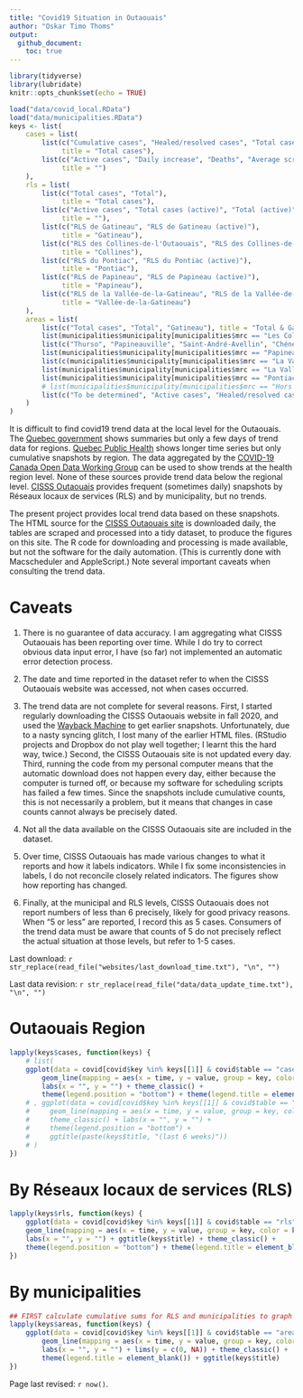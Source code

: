 ```yaml
---
title: "Covid19 Situation in Outaouais"
author: "Oskar Timo Thoms"
output: 
  github_document: 
    toc: true
---
```


```r
library(tidyverse)
library(lubridate)
knitr::opts_chunk$set(echo = TRUE)
```
```r
load("data/covid_local.RData")
load("data/municipalities.RData")
keys <- list(
    cases = list(
        list(c("Cumulative cases", "Healed/resolved cases", "Total cases"), 
             title = "Total cases"),
        list(c("Active cases", "Daily increase", "Deaths", "Average screening test per day"), 
             title = "")
    ),
    rls = list(
        list(c("Total cases", "Total"), 
             title = "Total cases"),
        list(c("Active cases", "Total cases (active)", "Total (active)", "Healed/resolved cases", "To be determined"), 
             title = ""),
        list(c("RLS de Gatineau", "RLS de Gatineau (active)"), 
             title = "Gatineau"),
        list(c("RLS des Collines-de-l'Outaouais", "RLS des Collines-de-l'Outaouais (active)"), 
             title = "Collines"),
        list(c("RLS du Pontiac", "RLS du Pontiac (active)"), 
             title = "Pontiac"),
        list(c("RLS de Papineau", "RLS de Papineau (active)"), 
             title = "Papineau"),
        list(c("RLS de la Vallée-de-la-Gatineau", "RLS de la Vallée-de-la-Gatineau (active)"), 
             title = "Vallée-de-la-Gatineau")
    ), 
    areas = list(
        list(c("Total cases", "Total", "Gatineau"), title = "Total & Gatineau"),
        list(municipalities$municipality[municipalities$mrc == "Les Collines-de-l'Outaouais"], title = "MRC des Collines-de-l'Outaouais"),
        list(c("Thurso", "Papineauville", "Saint-André-Avellin", "Chénéville","Ripon", "Montebello"), title = "MRC de Papineau"),
        list(municipalities$municipality[municipalities$mrc == "Papineau" & !municipalities$municipality %in% c("Thurso", "Papineauville", "Saint-André-Avellin", "Chénéville","Ripon", "Montebello")], title = "MRC de Papineau (other)"),
        list(c(municipalities$municipality[municipalities$mrc == "La Vallée-de-la-Gatineau" & municipalities$designation == "Ville"], "Messines", "Déléage"), title = "MRC de la Vallée-de-la-Gatineau (Villes & Messines & Déléage)"),
        list(municipalities$municipality[municipalities$mrc == "La Vallée-de-la-Gatineau" & municipalities$designation != "Ville" & !municipalities$municipality %in% c("Messines", "Déléage")], title = "MRC de La Vallée-de-la-Gatineau (other)"),
        list(municipalities$municipality[municipalities$mrc == "Pontiac"], title = "MRC de Pontiac"),
        # list(municipalities$municipality[municipalities$mrc == "Hors MRC (autochtones)"], title = "Kitigan Zibi & Lac-Rapide" ),
        list(c("To be determined", "Active cases", "Healed/resolved cases"), title = "Other")
    )
)
```

It is difficult to find covid19 trend data at the local level for the Outaouais. The [Quebec government](https://www.quebec.ca/en/health/health-issues/a-z/2019-coronavirus/situation-coronavirus-in-quebec/) shows summaries but only a few days of trend data for regions. [Quebec Public Health](https://www.inspq.qc.ca/covid-19/donnees) shows longer time series but only cumulative snapshots by region. The data aggregated by the [COVID-19 Canada Open Data Working Group](https://opencovid.ca/) can be used to show trends at the health region level. None of these sources provide trend data below the regional level. [CISSS Outaouais](https://cisss-outaouais.gouv.qc.ca/language/en/covid19-en/) provides frequent (sometimes daily) snapshots by Réseaux locaux de services (RLS) and by municipality, but no trends. 

The present project provides local trend data based on these snapshots. The HTML source for the [CISSS Outaouais site](https://cisss-outaouais.gouv.qc.ca/language/en/covid19-en/) is downloaded daily, the tables are scraped and processed into a tidy dataset, to produce the figures on this site. The R code for downloading and processing is made available, but not the software for the daily automation. (This is currently done with Macscheduler and AppleScript.) Note several important caveats when consulting the trend data. 
 
# Caveats

1. There is no guarantee of data accuracy. I am aggregating what CISSS Outaouais has been reporting over time. While I do try to correct obvious data input error, I have (so far) not implemented an automatic error detection process.

2. The date and time reported in the dataset refer to when the CISSS Outaouais website was accessed, not when cases occurred. 

3. The trend data are not complete for several reasons. First, I started regularly downloading the CISSS Outaouais website in fall 2020, and used the [Wayback Machine](https://archive.org/web/) to get earlier snapshots. Unfortunately, due to a nasty syncing glitch, I lost many of the earlier HTML files. (RStudio projects and Dropbox do not play well together; I learnt this the hard way, twice.) Second, the CISSS Outaouais site is not updated every day. Third, running the code from my personal computer means that the automatic download does not happen every day, either because the computer is turned off, or because my software for scheduling scripts has failed a few times. Since the snapshots include cumulative counts, this is not necessarily a problem, but it means that changes in case counts cannot always be precisely dated. 

4. Not all the data available on the CISSS Outaouais site are included in the dataset.

5. Over time, CISSS Outaouais has made various changes to what it reports and how it labels indicators. While I fix some inconsistencies in labels, I do not reconcile closely related indicators. The figures show how reporting has changed.

6. Finally, at the municipal and RLS levels, CISSS Outaouais does not report numbers of less than 6 precisely, likely for good privacy reasons. When "5 or less" are reported, I record this as 5 cases. Consumers of the trend data must be aware that counts of 5 do not precisely reflect the actual situation at those levels, but refer to 1-5 cases.

Last download: `r str_replace(read_file("websites/last_download_time.txt"), "\n", "")`

Last data revision: `r str_replace(read_file("data/data_update_time.txt"), "\n", "")`

# Outaouais Region

```r
lapply(keys$cases, function(keys) {
    # list(
    ggplot(data = covid[covid$key %in% keys[[1]] & covid$table == "cases", ]) + 
        geom_line(mapping = aes(x = time, y = value, group = key, color = key)) + 
        labs(x = "", y = "") + theme_classic() + 
        theme(legend.position = "bottom") + theme(legend.title = element_blank()) + ggtitle(keys$title)
    # , ggplot(data = covid[covid$key %in% keys[[1]] & covid$table == "cases" & covid$time > now() - days(42), ]) + 
    #     geom_line(mapping = aes(x = time, y = value, group = key, color = key)) + 
    #     theme_classic() + labs(x = "", y = "") + 
    #     theme(legend.position = "bottom") + 
    #     ggtitle(paste(keys$title, "(last 6 weeks)"))
    # )
})
```

# By Réseaux locaux de services (RLS)

```r
lapply(keys$rls, function(keys) {
    ggplot(data = covid[covid$key %in% keys[[1]] & covid$table == "rls", ]) + 
    geom_line(mapping = aes(x = time, y = value, group = key, color = key)) + 
    labs(x = "", y = "") + ggtitle(keys$title) + theme_classic() + 
    theme(legend.position = "bottom") + theme(legend.title = element_blank()) 
})
```

# By municipalities

```r
## FIRST calculate cumulative sums for RLS and municipalities to graph
lapply(keys$areas, function(keys) {
    ggplot(data = covid[covid$key %in% keys[[1]] & covid$table == "areas", ]) + 
        geom_line(mapping = aes(x = time, y = value, group = key, color = key)) + 
        labs(x = "", y = "") + lims(y = c(0, NA)) + theme_classic() + 
        theme(legend.title = element_blank()) + ggtitle(keys$title)
})
```

Page last revised: `r now()`.

